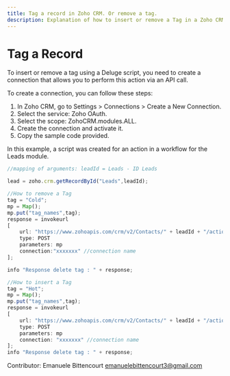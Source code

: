 ```yaml
---
title: Tag a record in Zoho CRM. Or remove a tag.
description: Explanation of how to insert or remove a Tag in a Zoho CRM record using a deluge script.
---
```

# Tag a Record

To insert or remove a tag using a Deluge script, you need to create a connection that allows you to perform this action via an API call.

To create a connection, you can follow these steps:

1. In Zoho CRM, go to Settings > Connections > Create a New Connection.
2. Select the service: Zoho OAuth.
3. Select the scope: ZohoCRM.modules.ALL.
4. Create the connection and activate it.
5. Copy the sample code provided.

In this example, a script was created for an action in a workflow for the Leads module.

```javascript
//mapping of arguments: leadId = Leads - ID Leads

lead = zoho.crm.getRecordById("Leads",leadId);

//How to remove a Tag
tag = "Cold";
mp = Map();
mp.put("tag_names",tag);
response = invokeurl
[
    url: "https://www.zohoapis.com/crm/v2/Contacts/" + leadId + "/actions/remove_tags?"
    type: POST
    parameters: mp
    connection:"xxxxxxx" //connection name
];

info "Response delete tag : " + response;

//How to insert a Tag
tag = "Hot";
mp = Map();
mp.put("tag_names",tag);
response = invokeurl
[
	url: "https://www.zohoapis.com/crm/v2/Contacts/" + leadId + "/actions/add_tags?"
	type: POST
	parameters: mp
	connection: "xxxxxxx" //connection name
];
info "Response delete tag : " + response;
```

Contributor: Emanuele Bittencourt
emanuelebittencourt3@gmail.com

